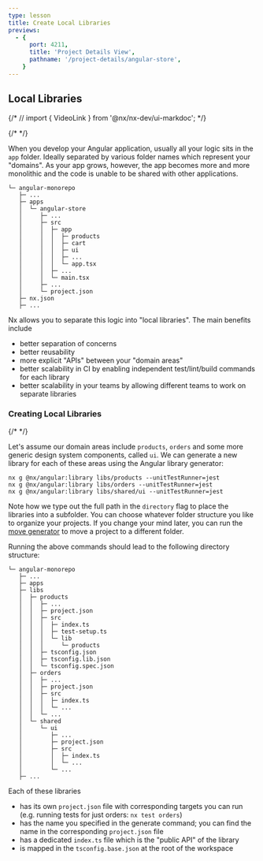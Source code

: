 ```yaml
---
type: lesson
title: Create Local Libraries
previews:
  - {
      port: 4211,
      title: 'Project Details View',
      pathname: '/project-details/angular-store',
    }
---
```


## Local Libraries

{/* // import { VideoLink } from '@nx/nx-dev/ui-markdoc'; */}

{/* <VideoLink link="https://youtu.be/ZzTP4bVJEnI?t=232"></VideoLink> */}

When you develop your Angular application, usually all your logic sits in the `app` folder. Ideally separated by various folder names which represent your "domains". As your app grows, however, the app becomes more and more monolithic and the code is unable to be shared with other applications.

```
└─ angular-monorepo
   ├─ ...
   ├─ apps
   │  └─ angular-store
   │     ├─ ...
   │     ├─ src
   │     │  ├─ app
   │     │  │  ├─ products
   │     │  │  ├─ cart
   │     │  │  ├─ ui
   │     │  │  ├─ ...
   │     │  │  └─ app.tsx
   │     │  ├─ ...
   │     │  └─ main.tsx
   │     ├─ ...
   │     └─ project.json
   ├─ nx.json
   ├─ ...
```

Nx allows you to separate this logic into "local libraries". The main benefits include

- better separation of concerns
- better reusability
- more explicit "APIs" between your "domain areas"
- better scalability in CI by enabling independent test/lint/build commands for each library
- better scalability in your teams by allowing different teams to work on separate libraries

### Creating Local Libraries

{/* <VideoLink link="https://youtu.be/ZzTP4bVJEnI?t=254"></VideoLink> */}

Let's assume our domain areas include `products`, `orders` and some more generic design system components, called `ui`. We can generate a new library for each of these areas using the Angular library generator:

```shell
nx g @nx/angular:library libs/products --unitTestRunner=jest
nx g @nx/angular:library libs/orders --unitTestRunner=jest
nx g @nx/angular:library libs/shared/ui --unitTestRunner=jest
```

Note how we type out the full path in the `directory` flag to place the libraries into a subfolder. You can choose whatever folder structure you like to organize your projects. If you change your mind later, you can run the [move generator](/nx-api/workspace/generators/move) to move a project to a different folder.

Running the above commands should lead to the following directory structure:

```
└─ angular-monorepo
   ├─ ...
   ├─ apps
   ├─ libs
   │  ├─ products
   │  │  ├─ ...
   │  │  ├─ project.json
   │  │  ├─ src
   │  │  │  ├─ index.ts
   │  │  │  ├─ test-setup.ts
   │  │  │  └─ lib
   │  │  │     └─ products
   │  │  ├─ tsconfig.json
   │  │  ├─ tsconfig.lib.json
   │  │  └─ tsconfig.spec.json
   │  ├─ orders
   │  │  ├─ ...
   │  │  ├─ project.json
   │  │  ├─ src
   │  │  │  ├─ index.ts
   │  │  │  └─ ...
   │  │  └─ ...
   │  └─ shared
   │     └─ ui
   │        ├─ ...
   │        ├─ project.json
   │        ├─ src
   │        │  ├─ index.ts
   │        │  └─ ...
   │        └─ ...
   ├─ ...
```

Each of these libraries

- has its own `project.json` file with corresponding targets you can run (e.g. running tests for just orders: `nx test orders`)
- has the name you specified in the generate command; you can find the name in the corresponding `project.json` file
- has a dedicated `index.ts` file which is the "public API" of the library
- is mapped in the `tsconfig.base.json` at the root of the workspace
